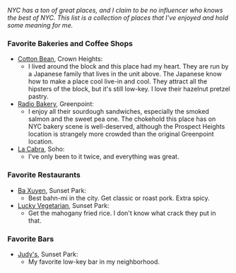*NYC has a ton of great places, and I claim to be no influencer who knows the best of NYC. This list is a collection of places that I've enjoyed and hold some meaning for me.*

### Favorite Bakeries and Coffee Shops

- [Cotton Bean](https://maps.app.goo.gl/gzo4XRpbkNXsyNip7), Crown Heights: 
  - I lived around the block and this place had my heart. They are run by a Japanese family that lives in the unit above. The Japanese know how to make a place cool live-in and cool. They attract all the hipsters of the block, but it's still low-key. I love their hazelnut pretzel pastry.
- [Radio Bakery](https://maps.app.goo.gl/41sztYQ6sYbBxK7KA), Greenpoint: 
  - I enjoy all their sourdough sandwiches, especially the smoked salmon and the sweet pea one. The chokehold this place has on NYC bakery scene is well-deserved, although the Prospect Heights location is strangely more crowded than the original Greenpoint location.
- [La Cabra](https://www.lacabra.dk/), Soho:
  - I've only been to it twice, and everything was great.

### Favorite Restaurants

- [Ba Xuyen](https://maps.app.goo.gl/L4pYMVPK9jRGeDq26), Sunset Park:
  - Best bahn-mi in the city. Get classic or roast pork. Extra spicy.
- [Lucky Vegetarian](https://maps.app.goo.gl/dvyPkydXsvSnb1iw8), Sunset Park:
  - Get the mahogany fried rice. I don't know what crack they put in that. 

### Favorite Bars
- [Judy's](https://maps.app.goo.gl/QEq9jkqDMxBi4YBq8), Sunset Park:
  - My favorite low-key bar in my neighborhood.